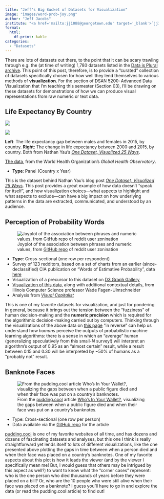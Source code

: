 ```yaml
---
title: "Jeff's Big Bucket of Datasets for Visualization"
image: "images/word-prob-joy.png"
author: "Jeff Jacobs"
institute: "<a href='mailto:jj1088@georgetown.edu' target='_blank'>`jj1088@georgetown.edu`</a>"
format:
  html:
    df-print: kable
categories:
  - "Datasets"
---
```


There are lots of datasets out there, to the point that it can be scary trawling through e.g. the (at time of writing) 1,780 datasets listed in the <a href='https://docs.google.com/spreadsheets/d/1wZhPLMCHKJvwOkP4juclhjFgqIY8fQFMemwKL2c64vk/edit#gid=0' target='_blank'>Data is Plural archive</a>. This point of this post, therefore, is to provide a "curated" collection of datasets specifically chosen for how well they lend themselves to various methods of **visualization**. For the section of DSAN 5200: Advanced Data Visualization that I'm teaching this semester (Section 03), I'll be drawing on these datasets for demonstrations of how we can produce visual representations from raw numeric or text data.

## Life Expectancy By Country

::: {#fig-expectancy}
::: {layout="[1,1]"}

![](images/04-male-versus-female-1.png)

![](images/05-Comparing-two-years-1.png)

:::

**Left**: The life expectancy gap between males and females in 2015, by country. **Right**: The change in life expectancy between 2000 and 2015, by country. Both from Nathan Yau's <a href='https://flowingdata.com/2017/01/24/one-dataset-visualized-25-ways/' target='_blank'>*One Dataset, Visualized 25 Ways*</a>.
:::

<a href='http://www.who.int/gho/mortality_burden_disease/life_tables/situation_trends/en/'>The data</a>, from the World Health Organization's *Global Health Observatory*.

* **Type**: Panel (Country x Year)

This is the dataset behind Nathan Yau's blog post <a href='https://flowingdata.com/2017/01/24/one-dataset-visualized-25-ways/' target='_blank'>*One Dataset, Visualized 25 Ways*</a>. This post provides a great example of how data doesn't "speak for itself", and how visualization choices---what aspects to highlight and what aspects to exclude---can have a big impact on how underlying patterns in the data are extracted, communicated, and understood by an audience.

<!-- ## Gender and Diplomatic Representation

The <a href='https://www.gu.se/en/gendip/the-gendip-dataset-on-gender-and-diplomatic-representation' target='_blank'>GenDip</a> dataset on Gender and Diplomatic Representation  -->

## Perception of Probability Words

![Joyplot of the association between phrases and numeric values, from <a href='https://github.com/zonination/perceptions' target='_blank'>GitHub repo</a> of reddit user zonination](images/word-prob-joy.png){#fig-perception fig-align="center"}

* **Type**: Cross-sectional (one row per respondent)
* Survey of 123 redditors, based on a set of charts from an earlier (since-declassified) CIA publication on "Words of Estimative Probability", data <a href='https://github.com/wadefagen/datasets/tree/master/Perception-of-Probability-Words' target='_blank'>here</a>
* Visualization of a precursor to this dataset on <a href='https://d3-graph-gallery.com/graph/ridgeline_basic.html' target='_blank'>D3 Graph Gallery</a>
* <a href='https://waf.cs.illinois.edu/visualizations/Perception-of-Probability-Words/' target='_blank'>Visualization of this data</a>, along with additional contextual details, from Illinois Computer Science professor Wade Fagen-Ulmschneider
* Analysis from <a href='https://www.visualcapitalist.com/measuring-perceptions-of-uncertainty/' target='_blank'>*Visual Capitalist*</a>

This is one of my favorite datasets for visualization, and just for pondering in general, because it brings out the tension between the "fuzziness" of human decision-making and the **numeric precision** which is required for the algorithmic decision-making carried out by computers. Thinking through the visualizations of the above data on <a href='https://waf.cs.illinois.edu/visualizations/Perception-of-Probability-Words/' target='_blank'>this page</a> "in reverse" can help us understand how *humans* perceive the outputs of probabilistic machine learning algorithms: there is a sense in which an "average" human (generalizing speculatively from this small-$N$ survey!) will interpret an algorithm's output of 0.95 as an "almost certain" result, while a result between 0.15 and 0.30 will be interpreted by ~50% of humans as a "probably not" result.

## Banknote Faces

![From the <a href='https://pudding.cool' target='_blank'>pudding.cool</a> article <a href='' target='_blank'>Who's In Your Wallet?</a>, visualizing the gaps between when a public figure died and when their face was put on a country's banknotes.](images/banknotes_death.jpeg){#fig-banknotes fig-align="center"}

* Type: Cross-sectional (one row per person)
* Data available via the <a href='https://github.com/the-pudding/banknotes/tree/master/src/data' target='_blank'>GitHub repo</a> for the article

<a href='https://pudding.cool' target='_blank'>pudding.cool</a> is one of my favorite websites of all time, and has dozens and dozens of fascinating datasets and analyses, but this one I think is really straightforward yet lends itself to lots of different visualizations, like the one presented above plotting the gaps in time between when a person died and when their face was placed on a country's banknotes. One of my favorite aspects about this plot is how it leads the viewer (and by the viewer I specifically mean me! But, I would guess that others may be intrigued by this aspect as well?) to want to know what the "corner cases" represent: who is the one person who died thousands of years before they were placed on a bill? Or, who are the 10 people who were still alive when their face was placed on a banknote? I guess you'll have to go in and explore the data (or read the pudding.cool article) to find out!

